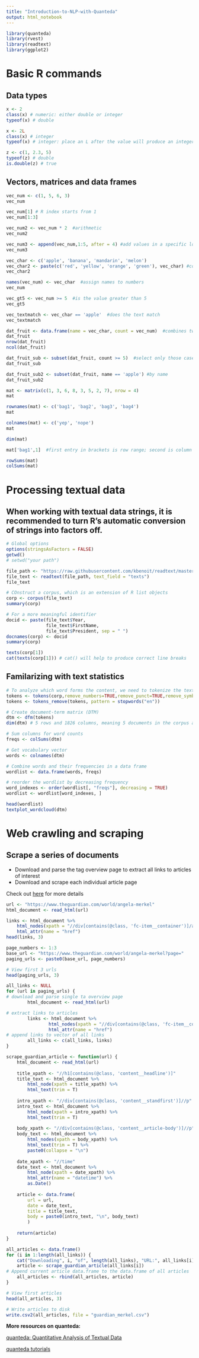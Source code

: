 ```yaml
---
title: "Introduction-to-NLP-with-Quanteda"
output: html_notebook
---
```


```r
library(quanteda)
library(rvest)
library(readtext)
library(ggplot2)
```

# Basic R commands 
## Data types 
```r
x <- 2
class(x) # numeric: either double or integer
typeof(x) # double 

x <- 2L
class(x) # integer 
typeof(x) # integer: place an L after the value will produce an integer 

z <- c(1, 2.3, 5)
typeof(z) # double
is.double(z) # true
```

## Vectors, matrices and data frames 
```r
vec_num <- c(1, 5, 6, 3)
vec_num

vec_num[1] # R index starts from 1 
vec_num[1:3]

vec_num2 <- vec_num * 2  #arithmetic
vec_num2

vec_num3 <- append(vec_num,1:5, after = 4) #add values in a specific location
vec_num3

vec_char <- c('apple', 'banana', 'mandarin', 'melon')
vec_char2 <- paste(c('red', 'yellow', 'orange', 'green'), vec_char) #concatenate
vec_char2

names(vec_num) <- vec_char  #assign names to numbers
vec_num

vec_gt5 <- vec_num >= 5  #is the value greater than 5
vec_gt5

vec_textmatch <- vec_char == 'apple'  #does the text match
vec_textmatch
```

```r
dat_fruit <- data.frame(name = vec_char, count = vec_num)  #combines two vectors above
dat_fruit
nrow(dat_fruit)
ncol(dat_fruit)

dat_fruit_sub <- subset(dat_fruit, count >= 5)  #select only those cases by value
dat_fruit_sub

dat_fruit_sub2 <- subset(dat_fruit, name == 'apple') #by name
dat_fruit_sub2
```



```r
mat <- matrix(c(1, 3, 6, 8, 3, 5, 2, 7), nrow = 4)
mat 

rownames(mat) <- c('bag1', 'bag2', 'bag3', 'bag4') 
mat

colnames(mat) <- c('yep', 'nope') 
mat

dim(mat)

mat['bag1',1]  #first entry in brackets is row range; second is column

rowSums(mat)
colSums(mat)
```

# Processing textual data
## When working with textual data strings, it is recommended to turn R’s automatic conversion of strings into factors off.
```r
# Global options
options(stringsAsFactors = FALSE)
getwd()
# setwd("your path")
```

```r
file_path <- "https://raw.githubusercontent.com/kbenoit/readtext/master/inst/extdata/csv/inaugCorpus.csv"
file_text <- readtext(file_path, text_field = "texts")
file_text
```

```r
# COnstruct a corpus, which is an extension of R list objects 
corp <- corpus(file_text)
summary(corp)

# For a more meaningful identifier 
docid <- paste(file_text$Year, 
               file_text$FirstName, 
               file_text$President, sep = " ")
docnames(corp) <- docid
summary(corp)

texts(corp[1])
cat(texts(corp[1])) # cat() will help to produce correct line breaks
```

## Familarizing with text statistics
```r
# To analyze which word forms the content, we need to tokenize the texts, which means all the words in the texts need to be identified and separated. A word form is also called "type"; the occurence of a type in a text is a "token"
tokens <- tokens(corp,remove_numbers=TRUE,remove_punct=TRUE,remove_symbols=TRUE,remove_separators=TRUE)
tokens <- tokens_remove(tokens, pattern = stopwords("en"))

# Create document-term matrix (DTM)
dtm <- dfm(tokens)
dim(dtm) # 5 rows and 1826 columns, meaning 5 documents in the corpus and 1826 word forms/types of the vocabulary after removing some meaningless stuff

# Sum columns for word counts
freqs <- colSums(dtm)

# Get vocabulary vector
words <- colnames(dtm)

# Combine words and their frequencies in a data frame
wordlist <- data.frame(words, freqs)

# reorder the wordlist by decreasing frequency
word_indexes <- order(wordlist[, "freqs"], decreasing = TRUE)
wordlist <- wordlist[word_indexes, ]

head(wordlist)
textplot_wordcloud(dtm)
```


# Web crawling and scraping 
## Scrape a series of documents
* Download and parse the tag overview page to extract all links to articles of interest
* Download and scrape each individual article page

Check out [here](https://tm4ss.github.io/docs/Tutorial_2_Web_crawling.html#4_optional_exercises) for more details 
```r
url <- "https://www.theguardian.com/world/angela-merkel"
html_document <- read_html(url)

links <- html_document %>%
    html_nodes(xpath = "//div[contains(@class, 'fc-item__container')]/a") %>%
    html_attr(name = "href")
head(links, 3)

page_numbers <- 1:3
base_url <- "https://www.theguardian.com/world/angela-merkel?page="
paging_urls <- paste0(base_url, page_numbers)

# View first 3 urls
head(paging_urls, 3)
```

```r
all_links <- NULL
for (url in paging_urls) {
# download and parse single ta overview page
        html_document <- read_html(url)

# extract links to articles
        links <- html_document %>%
                html_nodes(xpath = "//div[contains(@class, 'fc-item__container')]/a") %>%
                html_attr(name = "href")
# append links to vector of all links
        all_links <- c(all_links, links)
}
```

```r
scrape_guardian_article <- function(url) {
    html_document <- read_html(url)
      
    title_xpath <- "//h1[contains(@class, 'content__headline')]"
    title_text <- html_document %>%
        html_node(xpath = title_xpath) %>%
        html_text(trim = T)
      
    intro_xpath <- "//div[contains(@class, 'content__standfirst')]//p"
    intro_text <- html_document %>%
        html_node(xpath = intro_xpath) %>%
        html_text(trim = T)
      
    body_xpath <- "//div[contains(@class, 'content__article-body')]//p"
    body_text <- html_document %>%
        html_nodes(xpath = body_xpath) %>%
        html_text(trim = T) %>%
        paste0(collapse = "\n")
      
    date_xpath <- "//time"
    date_text <- html_document %>%
        html_node(xpath = date_xpath) %>%
        html_attr(name = "datetime") %>%
        as.Date()
      
    article <- data.frame(
        url = url,
        date = date_text,
        title = title_text,
        body = paste0(intro_text, "\n", body_text)
        )
    
    return(article)
}
```

```r
all_articles <- data.frame()
for (i in 1:length(all_links)) {
    cat("Downloading", i, "of", length(all_links), "URL:", all_links[i], "\n")
    article <- scrape_guardian_article(all_links[i])
# Append current article data.frame to the data.frame of all articles
    all_articles <- rbind(all_articles, article)
}
```

```r
# View first articles
head(all_articles, 3)

# Write articles to disk
write.csv2(all_articles, file = "guardian_merkel.csv")
```

**More resources on quanteda:**

[quanteda: Quantitative Analysis of Textual Data](https://quanteda.io/index.html)

[quanteda tutorials](https://tutorials.quanteda.io/)

